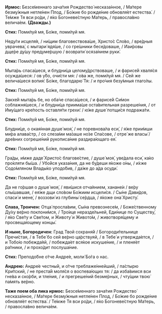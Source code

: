 **Ирмос:** Безсе́меннаго зача́тия Рождество́ несказа́нное, / Ма́тере безму́жныя нетле́нен Плод, / Бо́жие бо рожде́ние обновля́ет естества́. / Те́мже Тя вси ро́ди, / я́ко Богоневе́стную Ма́терь, / правосла́вно велича́ем. **(Дважды.)**

**Стих:** Поми́луй мя, Бо́же, поми́луй мя.

Неду́ги исцеля́я, / ни́щим благовествова́ше, Христо́с Сло́во, / вре́дныя уврачева́, с мытари́ ядя́ше, / со гре́шники бесе́доваше, / Иаи́ровы дще́ре ду́шу предуме́ршую / возврати́ осяза́нием руки́.

**Стих:** Поми́луй мя, Бо́же, поми́луй мя.

Мыта́рь спаса́шеся, и блудни́ца целому́дрствоваше, / и фарисе́й хваля́ся осужда́шеся: / ов у́бо, очи́сти мя: / о́ва же, поми́луй мя. / Сей же велича́шеся вопия́: Бо́же, благодарю́ Тя: / и про́чия безу́мныя глаго́лы.

**Стих:** Поми́луй мя, Бо́же, поми́луй мя.

Закхе́й мыта́рь бе, но оба́че спаса́шеся, / и фарисе́й Си́мон соблажня́шеся, / и блудни́ца приима́ше оста́вительная разреше́ния, / от Иму́щаго кре́пость оставля́ти грехи́: / ю́же душе́ потщи́ся подража́ти.

**Стих:** Поми́луй мя, Бо́же, поми́луй мя.

Блудни́це, о окая́нная душе́ моя́, / не поревнова́ла еси́, / я́же прии́мши ми́ра алава́стр, / со слеза́ми ма́заше но́зе Спа́сове, / отре́ же власы́ / дре́вних согреше́ний рукописа́ние раздира́ющаго ея́.

**Стих:** Поми́луй мя, Бо́же, поми́луй мя.

Гра́ды, и́мже даде́ Христо́с благове́стие, / душе́ моя́, уве́дала еси́, ка́ко про́кляти бы́ша. / Убо́йся указа́ния, да не бу́деши я́коже о́ны, / и́хже Содо́мляном Влады́ко уподо́бив, / да́же до а́да осуди́.

**Стих:** Поми́луй мя, Бо́же, поми́луй мя.

Да не го́ршая о душе́ моя́, / яви́шися отча́янием, ханане́и / ве́ру слы́шавшая, / ея́же дщи сло́вом Бо́жиим исцели́ся. / Сы́не Дави́дов, спаси́ и мене́, / воззови́ из глубины́ се́рдца, / я́коже она́ Христу́.

**Слава, Троичен:** Отца́ просла́вим, Сы́на превознесе́м, / Боже́ственному Ду́ху ве́рно поклони́мся, / Тро́ице неразде́льней, Еди́нице по Существу́, / я́ко Све́ту и Све́том, и Животу́ и Живото́м, / животворя́щему и просвеща́ющему концы́.

**И ныне, Богородичен:** Град Твой сохраня́й / Богороди́тельнице Пречи́стая, / в Тебе́ бо сей ве́рно ца́рствуяй, / в Тебе́ и утвержда́ется, / и Тобо́ю побежда́яй, / побежда́ет вся́кое искуше́ние, / и пленя́ет ра́тники, / и прохо́дит послуша́ние.

**Стих:** Преподо́бне о́тче Андре́е, моли́ Бо́га о нас.

**Андрею:** Андре́е честны́й, и о́тче треблаже́ннейший, / па́стырю Кри́тский, / не преста́й моля́ся о воспева́ющих тя: / да изба́вимся вси гне́ва и ско́рби, и тле́ния, / и прегреше́ний безме́рных, / чту́щии твою́ па́мять ве́рно.

**Таже поем оба лика ирмос:** Безсе́меннаго зача́тия Рождество́ несказа́нное, / Ма́тере безму́жныя нетле́нен Плод, / Бо́жие бо рожде́ние обновля́ет естества́. / Те́мже Тя вси ро́ди, / я́ко Богоневе́стную Ма́терь, / правосла́вно велича́ем.

